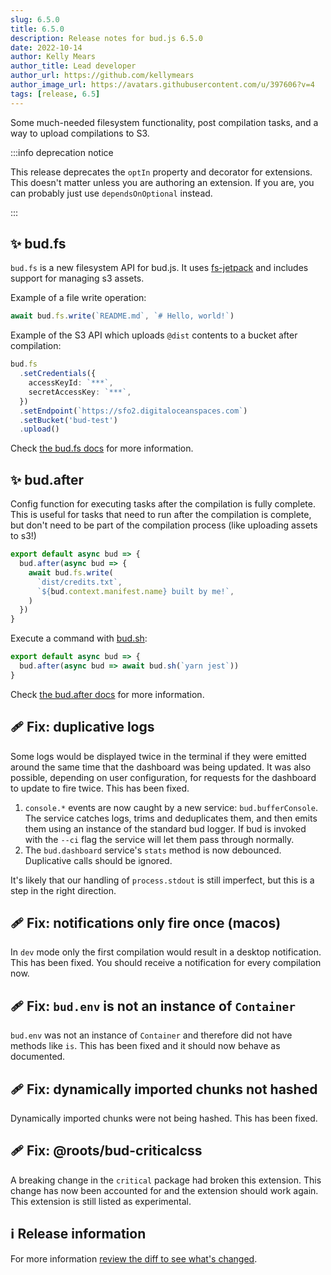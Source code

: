 ```yaml
---
slug: 6.5.0
title: 6.5.0
description: Release notes for bud.js 6.5.0
date: 2022-10-14
author: Kelly Mears
author_title: Lead developer
author_url: https://github.com/kellymears
author_image_url: https://avatars.githubusercontent.com/u/397606?v=4
tags: [release, 6.5]
---
```


Some much-needed filesystem functionality, post compilation tasks, and a way to upload compilations to S3.

<!--truncate-->

:::info deprecation notice

This release deprecates the `optIn` property and decorator for extensions. This doesn't matter unless you are authoring an extension. If you are, you can
probably just use `dependsOnOptional` instead.

:::

## ✨ bud.fs

`bud.fs` is a new filesystem API for bud.js. It uses [fs-jetpack](https://www.npmjs.com/package/fs-jetpack) and includes support for managing s3 assets.

Example of a file write operation:

```typescript
await bud.fs.write(`README.md`, `# Hello, world!`)
```

Example of the S3 API which uploads `@dist` contents to a bucket after compilation:

```typescript
bud.fs
  .setCredentials({
    accessKeyId: `***`,
    secretAccessKey: `***`,
  })
  .setEndpoint(`https://sfo2.digitaloceanspaces.com`)
  .setBucket('bud-test')
  .upload()
```

Check [the bud.fs docs](https://bud.js.org/docs/bud.fs) for more information.

## ✨ bud.after

Config function for executing tasks after the compilation is fully complete. This is useful for tasks that need to run after the compilation is complete, but don't need to be part of the compilation process (like uploading assets to s3!)

```typescript title="bud.config.mjs"
export default async bud => {
  bud.after(async bud => {
    await bud.fs.write(
      `dist/credits.txt`,
      `${bud.context.manifest.name} built by me!`,
    )
  })
}
```

Execute a command with [bud.sh](https://bud.js.org/docs/bud.sh):

```typescript title="bud.config.mjs"
export default async bud => {
  bud.after(async bud => await bud.sh(`yarn jest`))
}
```

Check [the bud.after docs](https://bud.js.org/docs/bud.after) for more information.

## 🩹 Fix: duplicative logs

Some logs would be displayed twice in the terminal if they were emitted around the same time that the dashboard was being updated.
It was also possible, depending on user configuration, for requests for the dashboard to update to fire twice. This has been fixed.

1. `console.*` events are now caught by a new service: `bud.bufferConsole`. The service catches logs, trims and deduplicates them, and
   then emits them using an instance of the standard bud logger. If bud is invoked with the `--ci` flag the service will let them pass through normally.
2. The `bud.dashboard` service's `stats` method is now debounced. Duplicative calls should be ignored.

It's likely that our handling of `process.stdout` is still imperfect, but this is a step in the right direction.

## 🩹 Fix: notifications only fire once (macos)

In `dev` mode only the first compilation would result in a desktop notification. This has been fixed. You should receive a notification for every
compilation now.

## 🩹 Fix: `bud.env` is not an instance of `Container`

`bud.env` was not an instance of `Container` and therefore did not have methods like `is`. This has been fixed and it should now behave as documented.

## 🩹 Fix: dynamically imported chunks not hashed

Dynamically imported chunks were not being hashed. This has been fixed.

## 🩹 Fix: @roots/bud-criticalcss

A breaking change in the `critical` package had broken this extension. This change has now been accounted for and the extension should work again.
This extension is still listed as experimental.

## ℹ️ Release information

For more information [review the diff to see what's changed](https://github.com/roots/bud/compare/v6.4.5...v6.5.0).
